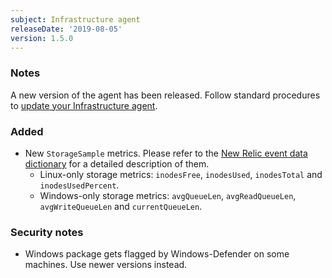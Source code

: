 ```yaml
---
subject: Infrastructure agent
releaseDate: '2019-08-05'
version: 1.5.0
---
```


### Notes

A new version of the agent has been released. Follow standard procedures to [update your Infrastructure agent](/docs/infrastructure/new-relic-infrastructure/installation/update-infrastructure-agent).

### Added

* New `StorageSample` metrics. Please refer to the [New Relic event data dictionary](https://docs.newrelic.com/attribute-dictionary) for a detailed description of them.
  * Linux-only storage metrics: `inodesFree`, `inodesUsed`, `inodesTotal` and `inodesUsedPercent`.
  * Windows-only storage metrics: `avgQueueLen`, `avgReadQueueLen`, `avgWriteQueueLen` and `currentQueueLen`.

### Security notes

* Windows package gets flagged by Windows-Defender on some machines. Use newer versions instead.
